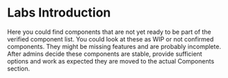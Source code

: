 
<Meta title="Web/Labs/Introduction" />

# Labs Introduction

Here you could find components that are not yet ready to be part of the verified component list. You could look at these as WIP or not confirmed components. They might be missing features and are probably incomplete. After admins decide these components are stable, provide sufficient options and work as expected they are moved to the actual Components section.
